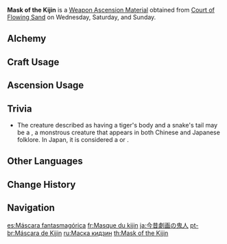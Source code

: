 {{Item Infobox
|id          = 114036
|image       = Item Mask of the Kijin.png
|type        = Weapon Ascension Materials
|invCategory = Character Development Items
|group       = Oni Masks
|quality     = 5
|description = [[Chiyo]], a warrior of the [[oni]] tribe with the Electro Mitsudomoe emblem emblazoned on her back, was once swallowed whole by a beast from beyond this world that had a tiger's body and a serpent's tail while holding back the forces of darkness. At last, she tore the creature's innards apart from within, breaking free.<br />This is the origin of the phrase "Chiyo the Tiger-Bite," and would be changed over many years to "Torachiyo."<br />But within the belly of the beast, she was stained by a deep sin and saw her comrades ripped to shreds by those blood-red teeth. Steeped in darkness as far as the eye could see, she would eventually draw her sword upon the Almighty [[Narukami Ogosho]]. Her sword-arm and one horn would be cloven, and she would flee from the city into the forest like a wounded beast. There, they say that she was taken for some unknown monster and slain by the [[tengu]], or perhaps by the [[Shuumatsuban]] &mdash; or perhaps by a scion of the [[Iwakura Clan]] training deep in the mountains, for her features had been twisted by hatred and the agony of her wounds. Or perhaps she even met the [[Maguu Kenki|oni-masked, sword-bearing doll]] near the corpse of the giant serpent, and there ended her life's journey.<br />Few among those who fought against the abyss in those days were spared pitch-dark dreams. Those who slew monsters and then became them were hardly the minority. The border between worlds grows fragile, and corruption of this kind is perhaps not merely monodirectional.
|day1        = Wednesday
|day2        = Saturday
|day3        = Sunday
|source1     = Court of Flowing Sand
|source2     = [[Crafting]]
}}
'''Mask of the Kijin''' is a [[Weapon Ascension Material]] obtained from [[Court of Flowing Sand]] on Wednesday, Saturday, and Sunday.

==Alchemy==
{{Recipe
|type = Crafting
|Mask of the One-Horned = 3
|Mora = 1,075
|sort = Mask of the One-Horned;Mora
}}

==Craft Usage==
{{Craft Usage}}

==Ascension Usage==
{{Ascension Usage}}

==Trivia==
* The creature described as having a tiger's body and a snake's tail may be a {{w|Nue}}, a monstrous creature that appears in both Chinese and Japanese folklore. In Japan, it is considered a {{w|yōkai}} or {{w|mononoke}}.

==Other Languages==
{{Other Languages
|en      = Mask of the Kijin
|zhs     = 今昔剧画之鬼人
|zhs_rm  = Jīnxī Jùhuà zhī Guǐ Rén
|zht     = 今昔劇畫之鬼人
|zht_rm  = Jīnxī Jùhuà zhī Guǐ Rén
|zh_tl   = The Devil of Dramatic Scenes of the Present and the Past
|ja      = 今昔劇画の鬼人
|ja_rm   = Konjaku Gekiga no Kijin
|ja_tl   = Devil of the Past and Present Dramatic Picture
|ko      = 금석극화의 귀인(鬼人)
|ko_rm   = Geumseokgeukhwa-ui Gwiin
|ko_tl   = Oni of the Past and Present Dramatic Art
|es      = Máscara fantasmagórica
|es_tl   = Phantasmagoric Mask
|fr      = Masque du kijin
|fr_tl   = Mask of the Kijin
|ru      = Маска кидзин
|ru_tl   = Kijin Mask
|th      = Mask of the Kijin
|vi      = Con Quỷ Của Gekiga
|vi_tl   = 
|de      = Maske der Kijin
|de_tl   = Mask of the Kijin
|id      = Mask of the Kijin
|pt      = Máscara de Kijin
|pt_tl   =
|ja_note = It can be a reference to {{w| Konjaku Monogatarishū}} which is a Japanese collection of tales inspired by Buddhist and popular folklore from the Heian period.
|tr      = Kijin'in Maskesi
|tr_tl   = 
|it      = Maschera del kijin
|it_tl   = 
}}

==Change History==
{{Change History|2.0}}

==Navigation==
{{Development Item Navbox|Weapon Materials}}

[[es:Máscara fantasmagórica]]
[[fr:Masque du kijin]]
[[ja:今昔劇画の鬼人]]
[[pt-br:Máscara de Kijin]]
[[ru:Маска кидзин]]
[[th:Mask of the Kijin]]